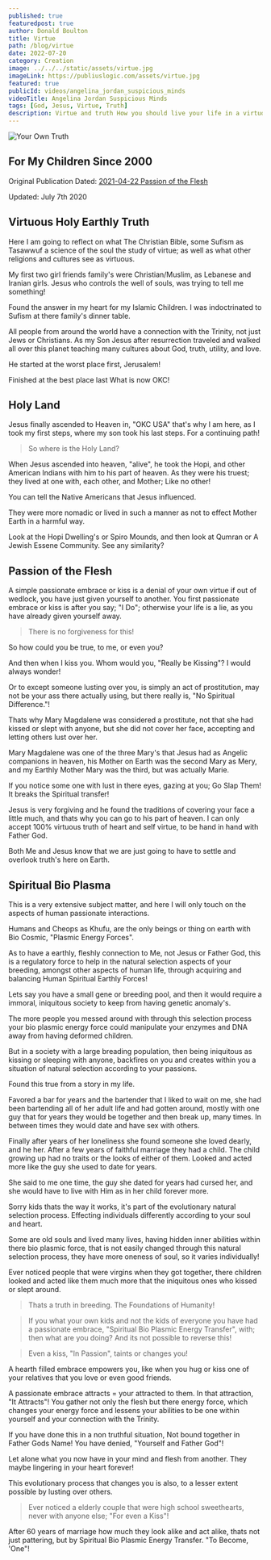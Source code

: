 ```yaml
---
published: true
featuredpost: true
author: Donald Boulton
title: Virtue
path: /blog/virtue
date: 2022-07-20
category: Creation
image: ../../../static/assets/virtue.jpg
imageLink: https://publiuslogic.com/assets/virtue.jpg
featured: true
publicId: videos/angelina_jordan_suspicious_minds
videoTitle: Angelina Jordan Suspicious Minds
tags: [God, Jesus, Virtue, Truth]
description: Virtue and truth How you should live your life in a virtuous manner for happiness and truth within your lives.
---
```


![Your Own Truth](../../../static/assets/virtue.jpg)

## For My Children Since 2000

Original Publication Dated: [2021-04-22 Passion of the Flesh](#passion-of-the-flesh)

Updated: July 7th 2020

## Virtuous Holy Earthly Truth

Here I am going to reflect on what The Christian Bible, some Sufism as Tasawwuf a science of the soul the study of virtue; as well as what other religions and cultures see as virtuous.

My first two girl friends family's were Christian/Muslim, as Lebanese and Iranian girls. Jesus who controls the well of souls, was trying to tell me something!

Found the answer in my heart for my Islamic Children. I was indoctrinated to Sufism at there family's dinner table.

All people from around the world have a connection with the Trinity, not just Jews or Christians. As my Son Jesus after resurrection traveled and walked all over this planet teaching many cultures about God, truth, utility, and love.

He started at the worst place first, Jerusalem!

Finished at the best place last What is now OKC!

## Holy Land

Jesus finally ascended to Heaven in, "OKC USA" that's why I am here, as I took my first steps, where my son took his last steps. For a continuing path!

> So where is the Holy Land?

When Jesus ascended into heaven, "alive", he took the Hopi, and other American Indians with him to his part of heaven. As they were his truest; they lived at one with, each other, and Mother; Like no other!

You can tell the Native Americans that Jesus influenced.

They were more nomadic or lived in such a manner as not to effect Mother Earth in a harmful way.

Look at the Hopi Dwelling's or Spiro Mounds, and then look at Qumran or A Jewish Essene Community. See any similarity?

## Passion of the Flesh

A simple passionate embrace or kiss is a denial of your own virtue if out of wedlock, you have just given yourself to another. You first passionate embrace or kiss is after you say; "I Do"; otherwise your life is a lie, as you have already given yourself away.

> There is no forgiveness for this!

So how could you be true, to me, or even you?

And then when I kiss you. Whom would you, "Really be Kissing"? I would always wonder!

Or to except someone lusting over you, is simply an act of prostitution, may not be your ass there actually using, but there really is, "No Spiritual Difference."!

Thats why Mary Magdalene was considered a prostitute, not that she had kissed or slept with anyone, but she did not cover her face, accepting and letting others lust over her.

Mary Magdalene was one of the three Mary's that Jesus had as Angelic companions in heaven, his Mother on Earth was the second Mary as Mery, and my Earthly Mother Mary was the third, but was actually Marie.

If you notice some one with lust in there eyes, gazing at you; Go Slap Them! It breaks the Spiritual transfer!

Jesus is very forgiving and he found the traditions of covering your face a little much, and thats why you can go to his part of heaven. I can only accept 100% virtuous truth of heart and self virtue, to be hand in hand with Father God.

Both Me and Jesus know that we are just going to have to settle and overlook truth's here on Earth.

## Spiritual Bio Plasma

This is a very extensive subject matter, and here I will only touch on the aspects of human passionate interactions.

Humans and Cheops as Khufu, are the only beings or thing on earth with Bio Cosmic, "Plasmic Energy Forces".

As to have a earthly, fleshly connection to Me, not Jesus or Father God, this is a regulatory force to help in the natural selection aspects of your breeding, amongst other aspects of human life, through acquiring and balancing Human Spiritual Earthly Forces!

Lets say you have a small gene or breeding pool, and then it would require a immoral, iniquitous society to keep from having genetic anomaly's.

The more people you messed around with through this selection process your bio plasmic energy force could manipulate your enzymes and DNA away from having deformed children.

But in a society with a large breading population, then being iniquitous as kissing or sleeping with anyone, backfires on you and creates within you a situation of natural selection according to your passions.

Found this true from a story in my life.

Favored a bar for years and the bartender that I liked to wait on me, she had been bartending all of her adult life and had gotten around, mostly with one guy that for years they would be together and then break up, many times. In between times they would date and have sex with others.

Finally after years of her loneliness she found someone she loved dearly, and he her. After a few years of faithful marriage they had a child. The child growing up had no traits or the looks of either of them. Looked and acted more like the guy she used to date for years.

She said to me one time, the guy she dated for years had cursed her, and she would have to live with Him as in her child forever more.

Sorry kids thats the way it works, it's part of the evolutionary natural selection process. Effecting individuals differently according to your soul and heart.

Some are old souls and lived many lives, having hidden inner abilities within there bio plasmic force, that is not easily changed through this natural selection process, they have more oneness of soul, so it varies individually!

Ever noticed people that were virgins when they got together, there children looked and acted like them much more that the iniquitous ones who kissed or slept around.

> Thats a truth in breeding. The Foundations of Humanity!

> If you what your own kids and not the kids of everyone you have had a passionate embrace, "Spiritual Bio Plasmic Energy Transfer", with; then what are you doing? And its not possible to reverse this!

> Even a kiss, "In Passion", taints or changes you!

A hearth filled embrace empowers you, like when you hug or kiss one of your relatives that you love or even good friends.

A passionate embrace attracts = your attracted to them. In that attraction, "It Attracts"! You gather not only the flesh but there energy force, which changes your energy force and lessens your abilities to be one within yourself and your connection with the Trinity.

If you have done this in a non truthful situation, Not bound together in Father Gods Name! You have denied, "Yourself and Father God"!

Let alone what you now have in your mind and flesh from another. They maybe lingering in your heart forever!

This evolutionary process that changes you is also, to a lesser extent possible by lusting over others.

> Ever noticed a elderly couple that were high school sweethearts, never with anyone else; "For even a Kiss"!

After 60 years of marriage how much they look alike and act alike, thats not just pattering, but by Spiritual Bio Plasmic Energy Transfer. "To Become, 'One"!

<WavyHr className="mt-1 mb-1 text-fuchsia-600" />
